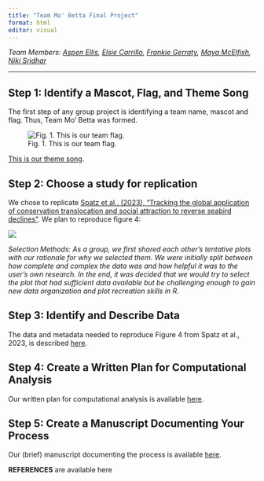 ```yaml
---
title: "Team Mo' Betta Final Project"
format: html
editor: visual
---
```


*Team Members: [Aspen Ellis](https://github.com/boriellis), [Elsie Carrillo](https://github.com/misselsie10), [Frankie Gerraty](https://github.com/fgerraty), [Maya McElfish](https://github.com/Blinkosaur), [Niki Sridhar](https://github.com/nikita-sridhar)*

------------------------------------------------------------------------

## Step 1: Identify a Mascot, Flag, and Theme Song

The first step of any group project is identifying a team name, mascot and flag. Thus, Team Mo' Betta was formed.

![Fig. 1. This is our team flag.](images/flag.jpg)

[This is our theme song](https://www.youtube.com/watch?v=GEut_r-B0_w).

## Step 2: Choose a study for replication

We chose to replicate [Spatz et al., (2023), "Tracking the global application of conservation translocation and social attraction to reverse seabird declines"](https://www.pnas.org/doi/epdf/10.1073/pnas.2214574120). We plan to reproduce figure 4:

![](images/figure_to_replicate.jpg)

*Selection Methods: As a group, we first shared each other's tentative plots with our rationale for why we selected them. We were initially split between how complete and complex the data was and how helpful it was to the user's own research. In the end, it was decided that we would try to select the plot that had sufficient data available but be challenging enough to gain new data organization and plot recreation skills in R.*

## Step 3: Identify and Describe Data

The data and metadata needed to reproduce Figure 4 from Spatz et al., 2023, is described [here](data_description.html).

## Step 4: Create a Written Plan for Computational Analysis

Our written plan for computational analysis is available [here](computational_analysis_plan.html).

## Step 5: Create a Manuscript Documenting Your Process

Our (brief) manuscript documenting the process is available [here](paper.html).

**REFERENCES** are available here
